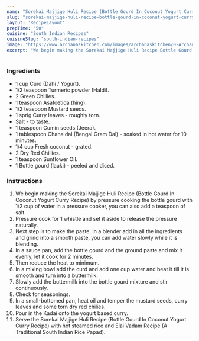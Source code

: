---
name: "Sorekai Majjige Huli Recipe (Bottle Gourd In Coconut Yogurt Curry Recipe)"
slug: "sorekai-majjige-huli-recipe-bottle-gourd-in-coconut-yogurt-curry-recipe"
layout: 'RecipeLayout'
prepTime: "50"
cuisine: "South Indian Recipes"
cuisineSlug: "south-indian-recipes"
image: "https://www.archanaskitchen.com/images/archanaskitchen/0-Archanas-Kitchen-Recipes/2016/oct-24/Sorakkai_Majjige_Huli_Bottle_Gourd_In_Coconut_Yogurt_Curry-1.jpg"
excerpt: "We begin making the Sorekai Majjige Huli Recipe Bottle Gourd In Coconut Yogurt Curry Recipe by pressure cooking the bottle gourd with 12 cup of water in a pressure cooker, you can also add a teaspoon of salt"
---

### Ingredients

- 1 cup Curd (Dahi / Yogurt).
- 1/2 teaspoon Turmeric powder (Haldi).
- 2 Green Chillies.
- 1 teaspoon Asafoetida (hing).
- 1/2 teaspoon Mustard seeds.
- 1 sprig Curry leaves - roughly torn.
- Salt - to taste.
- 1 teaspoon Cumin seeds (Jeera).
- 1 tablespoon Chana dal (Bengal Gram Dal) - soaked in hot water for 10 minutes.
- 1/4 cup Fresh coconut - grated.
- 2 Dry Red Chillies.
- 1 teaspoon Sunflower Oil.
- 1 Bottle gourd (lauki) - peeled and diced.

### Instructions

1. We begin making the Sorekai Majjige Huli Recipe (Bottle Gourd In Coconut Yogurt Curry Recipe) by pressure cooking the bottle gourd with 1/2 cup of water in a pressure cooker, you can also add a teaspoon of salt.
1. Pressure cook for 1 whistle and set it aside to release the pressure naturally.
1. Next step is to make the paste, In a blender add in all the ingredients and grind into a smooth paste, you can add water slowly while it is blending.
1. In a sauce pan, add the bottle gourd and the ground paste and mix it evenly, let it cook for 2 minutes.
1. Then reduce the heat to minimum.
1. In a mixing bowl add the curd and add one cup water and beat it till it is smooth and turn into a buttermilk.
1. Slowly add the buttermilk into the bottle gourd mixture and stir continuously.
1. Check for seasonings.
1. In a small-bottomed pan, heat oil and temper the mustard seeds, curry leaves and some torn dry red chilies.
1. Pour in the Kadai onto the yogurt based curry.
1. Serve the Sorekai Majjige Huli Recipe (Bottle Gourd In Coconut Yogurt Curry Recipe) with hot steamed rice and Elai Vadam Recipe (A Traditional South Indian Rice Papad).
